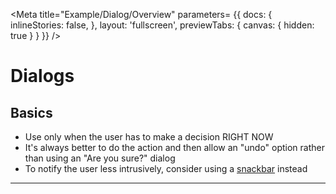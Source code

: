 <!-- dialog-overview.stories.mdx -->


<Meta 
    title="Example/Dialog/Overview" 
    parameters= {{
        docs: {
          inlineStories: false,
        },
        layout: 'fullscreen',
        previewTabs: { 
          canvas: { hidden: true } 
        }
    }}
/>

<style>{`
  #story--example-dialog--anatomy > div {
    height: 20rem !important;
  }
  .preview-dark {
    display: none;
  }
  .dark .preview-light {
    display: none;
  }
  .dark .preview-dark {
    display: block;
  }
`}</style>

# Dialogs

## Basics

- Use only when the user has to make a decision RIGHT NOW
- It's always better to do the action and then allow an "undo" option rather than using an "Are you sure?" dialog
- To notify the user less intrusively, consider using a [snackbar](?path=/story/example-snackbar--basic) instead

***

<Pre class="preview-light">
  <Story id="example-dialog--anatomy" />
</Pre>

<Pre class="preview-dark">
  <Story id="example-dialog--anatomy" isDark />
</Pre>